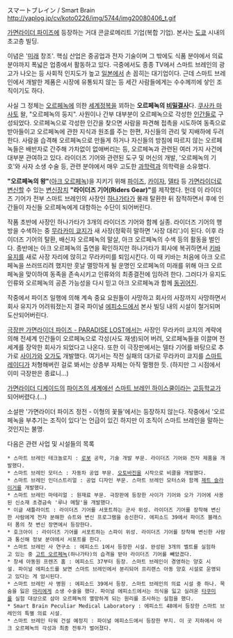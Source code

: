 スマートブレイン / Smart Brain
http://yaplog.jp/cv/koto0226/img/5744/img20080406_t.gif

[[가면라이더 파이즈]]에 등장하는 거대 콘글로메리트 기업(복합 기업). 본사는 [[도쿄]] 시내의 초고층 빌딩. 

이념은 '[[미래]] 창조'. 핵심 산업은 중공업과 전자 기술이며 그 밖에도 식품 분야에서 의료 분야까지 폭넓은 업종에서 활동하고 있다. 극중에서도 종종 TV에서 스마트 브레인의 광고가 나오는 등 사회적 인지도가 높고 [[일본]]에서 손 꼽히는 대기업이다. 근데 스마트 브레인에서 개발한 제품은 시장에 유통되지 않는 등 세간 사람들에게는 수수께끼에 샇인 조직이기도 하다.

사실 그 정체는 [[오르페녹]]에 의한 [[세계정복]]을 꾀하는 '''오르페녹의 [[비밀결사]]'''다. [[쿠사카 마사토]] 왈, "오르페녹의 둥지". 사원이나 간부 대부분이 오르페녹으로 각성한 [[인간]]들로 구성되었다. 오르페녹으로 각성한 인간을 찾으면 사람을 파견해 접촉을 시도하여 동족으로 받아들이고 오르페녹에 관한 지식과 원조를 주는 한편, 자신들의 관리 및 지배하에 두려 한다. 사람을 습격해 오르페녹으로 만들게 하거나 자신들의 방침에 따르지 않는 오르페녹들은 배반자로 간주해 가차없이 없애버리는 등, 오르페녹과 관련된 여러 가지 사건에 대부분 관여하고 있다. 라이더즈 기어와 관련된 도구 및 머신의 개발, '오르페녹의 기호'와 사자 소생 수술 등, 관련 분야에서 매우 고도한 [[과학]]력과 의학력을 소유했다.

'''"오르페녹의 왕"'''([[스즈키 테루오#s-1.1|아크 오르페녹]])을 지키기 위해 [[파이즈]], [[카이자]], [[델타(가면라이더 파이즈)|델타]] 등 [[가면라이더]]로 [[변신]]할 수 있는 [[변신벨트|변신장치]] '''"라이더즈 기어(Riders Gear)"'''를 제작했다. 헌데 이 라이더즈 기어가 전부 스마트 브레인의 사장인 [[하나가타#s-3|하나가타]]가 몰래 탈환한 뒤 잠적하면서 후에 인간들이 자신들 오르페녹에게 대항하는 수단이 되어버린다.

작품 초반에 사장인 하나가타가 3개의 라이더즈 기어와 함께 실종. 라이더즈 기어의 행방을 수색하는 중 [[무라카미 쿄지]]가 새 사장(정확히 말하면 '사장 대리'.)이 된다. 이후 라이더즈 기어의 탈환, 배신자 오르페녹의 말살, 아크 오르페녹의 수색 등의 활동을 벌인다. 종반에는 아크 오르페녹의 출연을 확인하지만 하나가타가 회사에 복귀하면서 [[키바 유지]]를 새로 사장 자리에 앉히고 무라카미를 퇴임시킨다. 이 때 키바는 처음에 아크 오르페녹을 쓰러뜨리려 했지만 훗날 멸망하게 될 운명인 오르페녹의 미래를 위해 아크 오르페녹을 맞이하여 동족을 존속시키고 인류와의 최종결전에 임하려 한다. 그러다가 유지도 인류와 오르페녹의 공존 가능성을 다시 믿고 아크 오르페녹과 함께 [[동귀어진]].

작중에서 파이즈 일행에 의해 계속 중요 요원들이 사망하고 회사의 사장까지 사망하면서 회사 유지가 어려워졌는지 결국 파이널 [[에피소드]]에서 본사 빌딩 내의 시설이 철거되며 도산되어버린다.

[[극장판 가면라이더 파이즈 - PARADISE LOST]]에서는 사장인 무라카미 쿄지의 계략에 의해 전세계 인간들이 오르페녹으로 각성(사도 재생)되어 버려, 오르페녹들을 이끌며 전세계를 장악한 회사가 되었다고 나온다. 또한 이 극장판에서는 델타 기어를 바탕으로 추가로 [[사이가(가면라이더 파이즈)|사이가]]와 [[오가]]도 개발했다. 여기서는 작전 실패의 대가로 무라카미 쿄지를 [[스마트 레이디]]가 처형해버린 걸로 봐서는 상층부 자체는 아직 멀쩡한 듯. (하지만 그 시점에서 이미 극장판은 종료니...)

[[가면라이더 디케이드]]의 [[파이즈의 세계]]에선 [[스마트 브레인 하이스쿨]]이라는 [[고등학교]]가 되어버렸다.(...)

소설판 '가면라이더 파이즈 정전 - 이형의 꽃들'에서는 등장하지 않는다. 작중에서 '오르페녹을 부추기는 조직이 있다'는 언급이 있긴 하지만 이 조직이 스마트 브레인을 말하는 것인지는 불명.

다음은 관련 사업 및 시설들의 목록
 * 스마트 브레인 테크놀로지 : [[로봇]] 공학, 기술 개발 부문. 라이더즈 기어와 전자 제품을 개발했다.
 * 스마트 브레인 모터스 : 자동차 공업 부문. [[오토바진]]을 시작으로 비클을 개발했다.
 * 스마트 브레인 인더스트리얼 : 공업 디자인 부문. 스마트 브레인 모터스와 함께 [[제트 슬라이거]]를 개발했다.
 * 스마트 브레인 마테리얼 : 원재료 부문. 극장판에 등장한 사이가 기어와 오가 기어에 사용된 신소재 초경금속 '루나 메탈'을 개발했다.
 * 이글 새틀라이트 : 라이더즈 기어를 서포트하는 군사 위성. 라이더즈 기어를 장착해 변신한 사람에게 전자 분해한 슈트와 변신 프로그램을 송신한다. 에피소드 39에서 파이즈 블래스터 폼의 첫 변신 장면에서 등장한다.
 * 호크아이 : 라이더즈 기어를 서포트하는 스파이 위성. 라이더즈 기어를 장착해 변신한 사람과 통신해 정보 분야에서 서포트를 한다.
 * 스마트 브레인 사 연구소 : 에피소드 1에서 등장한 시설. 완성된 3개의 벨트를 실험하고 있는 중 [[하나가타#s-3.1|고트 오르페녹]](하나가타)의 습격을 받아 라이더즈 기어를 빼았겼다.
 * 창세 아동원 프렌즈 홈 : 에피소드 37부터 등장. 스마트 브레인이 경영하는 양호 시설. 파이널 에피소드를 보면 스마트 브레인에서 분리되어 프리랜스 아동 양호 시설로 운영되고 있다는 게 암시된다.
 * 스마트 브레인 사 병원 : 에피소드 39에서 등장. 스마트 브레인의 의료 시설 중 하나. 목숨을 잃은 [[소노다 마리|마리]]에게 소생 수술을 했다. 파이널 에피소드에서는 의식을 잃고 실려온 [[이누이 타쿠미|타쿠미]]를 실험 대상으로 삼아 오르페녹의 멸망하게 되는 원리를 조사하는 실험을 했다.
 * Smart Brain Peculiar Medical Laboratory : 에피소드 48에서 등장한 스마트 브레인의 특별 의료 시설.
 * 스마트 브레인 타워 건설 예정지 : 파이널 에피소드에서 등장한 부지. 이 곳 지하에서 아크 오르페녹의 각성과 최종 전투가 벌어졌다.
